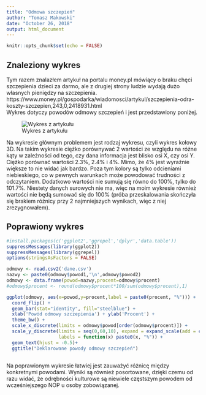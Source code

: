 ```yaml
---
title: "Odmowa szczepień"
author: "Tomasz Makowski"
date: "October 26, 2018"
output: html_document
---
```

  
```r
knitr::opts_chunk$set(echo = FALSE)
```

## Znaleziony wykres
Tym razem znalazłem artykuł na portalu money.pl mówiący o braku chęci szczepienia dzieci za darmo, ale z drugiej strony ludzie wydają dużo własnych pieniędzy na szczepienia.  
https://www.money.pl/gospodarka/wiadomosci/artykul/szczepienia-odra-koszty-szczepien,243,0,2418931.html  
Wykres dotyczy powodów odmowy szczepień i jest przedstawiony poniżej.

![Wykres z artykułu](wykres.jpg)

Na wykresie głównym problemem jest rodzaj wykresu, czyli wykres kołowy 3D. Na takim wykresie ciężko porównywać 2 wartości ze względu na różne kąty w zależności od tego, czy dana informacja jest blisko osi X, czy osi Y. Ciężko porównać wartości 2.3%, 2.4% i 4%. Mimo, że 4% jest wyraźnie większe to nie widać jak bardzo.
Poza tym kolory są tylko odcieniami niebieskiego, co w pewnych warunkach może powodować trudności z odczytaniem.
Dodatkowo wartości nie sumują się równo do 100%, tylko do 101.7%. Niestety danych surowych nie ma, więc na moim wykresie również wartości nie będą sumować się do 100% (próba przeskalowania skończyła się brakiem różnicy przy 2 najmniejszych wynikach, więc z niej zrezygnowałem).

## Poprawiony wykres

```r
#install.packages(c('ggplot2','ggrepel','dplyr','data.table'))
suppressMessages(library(ggplot2))
suppressMessages(library(ggrepel))
options(stringsAsFactors = FALSE)

odmowy <- read.csv2('dane.csv')
nazwy <- paste0(odmowy$powod1,'\n',odmowy$powod2)
odmowy <- data.frame(powod=nazwy,procent=odmowy$procent)
#odmowy$procent <- round(odmowy$procent*100/sum(odmowy$procent),1)

ggplot(odmowy, aes(x=powod,y=procent,label = paste0(procent, "%"))) +
  coord_flip() +
  geom_bar(stat="identity", fill="steelblue") +
  xlab('Powód odmowy szczepienia') + ylab('Procent') + 
  theme_bw() +
  scale_x_discrete(limits = odmowy$powod[order(odmowy$procent)]) +
  scale_y_discrete(limits = seq(0,60,10), expand = expand_scale(add = c(0,9)),
                   labels = function(x) paste0(x, "%")) +
  geom_text(hjust = -0.5)+
  ggtitle("Deklarowane powody odmowy szczepień")



```
  
Na poprawionym wykresie łatwiej jest zauważyć różnicę między konkretnymi powodami. Wyniki są również posortowane, dzięki czemu od razu widać, że odrębności kulturowe są niewiele częstszym powodem od wcześniejszego NOP u osoby zobowiązanej.







